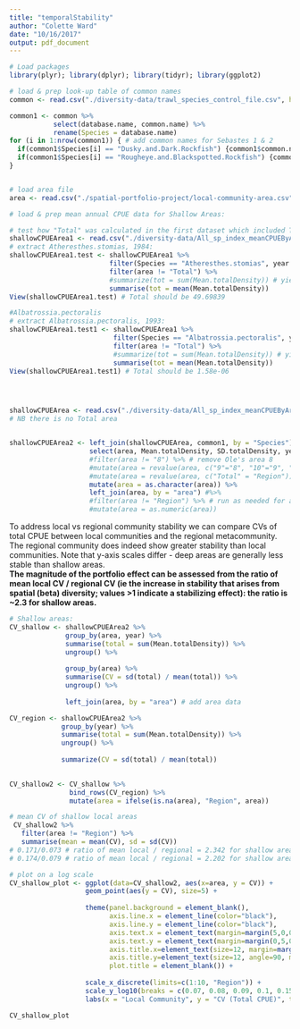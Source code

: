```yaml
---
title: "temporalStability"
author: "Colette Ward"
date: "10/16/2017"
output: pdf_document
---
```



```r
# Load packages
library(plyr); library(dplyr); library(tidyr); library(ggplot2)
```


```r

# load & prep look-up table of common names
common <- read.csv("./diversity-data/trawl_species_control_file.csv", header = T, stringsAsFactors = FALSE)

common1 <- common %>%
           select(database.name, common.name) %>%
           rename(Species = database.name)
for (i in 1:nrow(common1)) { # add common names for Sebastes 1 & 2
  if(common1$Species[i] == "Dusky.and.Dark.Rockfish") {common1$common.name[i] <- "Sebastes 1"}
  if(common1$Species[i] == "Rougheye.and.Blackspotted.Rockfish") {common1$common.name[i] <- "Sebastes 2"}
}


# load area file
area <- read.csv("./spatial-portfolio-project/local-community-area.csv", header = T, stringsAsFactors = F)


```

```r
# load & prep mean annual CPUE data for Shallow Areas:

# test how "Total" was calculated in the first dataset which included Total
shallowCPUEArea1 <- read.csv("./diversity-data/All_sp_index_meanCPUEByArea.csv", header = T, stringsAsFactors = FALSE)
# extract Atheresthes.stomias, 1984:
shallowCPUEArea1.test <- shallowCPUEArea1 %>%
                         filter(Species == "Atheresthes.stomias", year == 1984) %>%
                         filter(area != "Total") %>%
                         #summarize(tot = sum(Mean.totalDensity)) # yields tot = 599.8305
                         summarise(tot = mean(Mean.totalDensity))
View(shallowCPUEArea1.test) # Total should be 49.69839

#Albatrossia.pectoralis
# extract Albatrossia.pectoralis, 1993:
shallowCPUEArea1.test1 <- shallowCPUEArea1 %>%
                          filter(Species == "Albatrossia.pectoralis", year == 1993) %>%
                          filter(area != "Total") %>%
                          #summarize(tot = sum(Mean.totalDensity)) # yields tot = 1.3499e-05
                          summarise(tot = mean(Mean.totalDensity))
View(shallowCPUEArea1.test1) # Total should be 1.58e-06




shallowCPUEArea <- read.csv("./diversity-data/All_sp_index_meanCPUEByArea.Shallow.MH.final.csv", header = T, stringsAsFactors = FALSE) # note areas have been renumbered here
# NB there is no Total area


shallowCPUEArea2 <- left_join(shallowCPUEArea, common1, by = "Species") %>% # merge common names onto SPCPUEArea
                    select(area, Mean.totalDensity, SD.totalDensity, year, Species, common.name) %>%
                    #filter(area != "8") %>% # remove Ole's area 8
                    #mutate(area = revalue(area, c("9"="8", "10"="9", "11"="10"))) %>% # renumber (old = new) shallow areas to account for splitting area 7 into 7, 8, 9 but removing 8
                    #mutate(area = revalue(area, c("Total" = "Region"))) %>%
                    mutate(area = as.character(area)) %>%
                    left_join(area, by = "area") #%>%
                    #filter(area != "Region") %>% # run as needed for analyses below
                    #mutate(area = as.numeric(area))


```


To address local vs regional community stability we can compare CVs of total CPUE between local communities and the regional metacommunity.
The regional community does indeed show greater stability than local communities. Note that y-axis scales differ - deep areas are generally less stable than shallow areas.  
**The magnitude of the portfolio effect can be assessed from the ratio of mean local CV / regional CV (ie the increase in stability that arises from spatial (beta) diversity; values >1 indicate a stabilizing effect): the ratio is ~2.3 for shallow areas.**

```r

# Shallow areas:
CV_shallow <- shallowCPUEArea2 %>% 
              group_by(area, year) %>%
              summarise(total = sum(Mean.totalDensity)) %>%
              ungroup() %>%
  
              group_by(area) %>%
              summarise(CV = sd(total) / mean(total)) %>%
              ungroup() %>%
  
              left_join(area, by = "area") # add area data

CV_region <- shallowCPUEArea2 %>% 
             group_by(year) %>%
             summarise(total = sum(Mean.totalDensity)) %>%
             ungroup() %>%
             
             summarize(CV = sd(total) / mean(total))
             

CV_shallow2 <- CV_shallow %>%
               bind_rows(CV_region) %>% 
               mutate(area = ifelse(is.na(area), "Region", area))

# mean CV of shallow local areas
 CV_shallow2 %>%
   filter(area != "Region") %>%
   summarise(mean = mean(CV), sd = sd(CV))
# 0.171/0.073 # ratio of mean local / regional = 2.342 for shallow areas
# 0.174/0.079 # ratio of mean local / regional = 2.202 for shallow areas  # Rachael's results

# plot on a log scale
CV_shallow_plot <- ggplot(data=CV_shallow2, aes(x=area, y = CV)) + 
                   geom_point(aes(y = CV), size=5) +
  
                   theme(panel.background = element_blank(),
                         axis.line.x = element_line(color="black"),
                         axis.line.y = element_line(color="black"),
                         axis.text.x = element_text(margin=margin(5,0,0,0), size=12), 
                         axis.text.y = element_text(margin=margin(0,5,0,0), size=12),
                         axis.title.x=element_text(size=12, margin=margin(15,0,0,0)),
                         axis.title.y=element_text(size=12, angle=90, margin=margin(0,15,0,0)),
                         plot.title = element_blank()) +
                   
                   scale_x_discrete(limits=c(1:10, "Region")) +
                   scale_y_log10(breaks = c(0.07, 0.08, 0.09, 0.1, 0.15, 0.2)) +
                   labs(x = "Local Community", y = "CV (Total CPUE)", title = "Shallow Areas")

CV_shallow_plot

```

